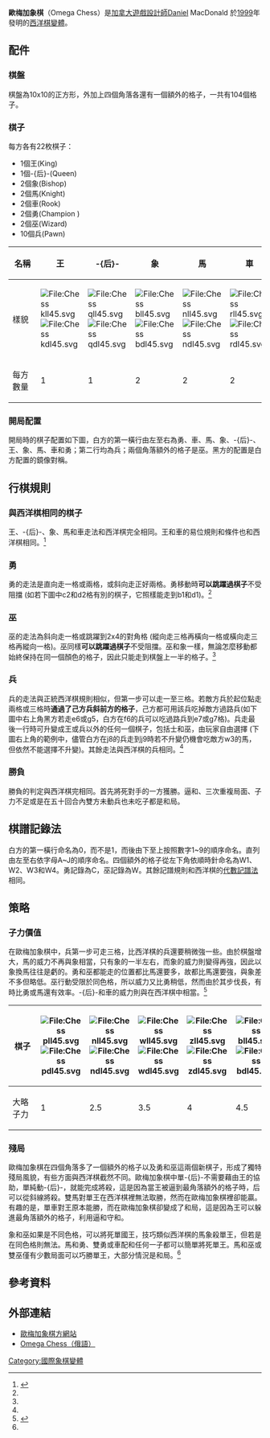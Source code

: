 {{Multiple issues|
{{Onesource|time=2021-07-29T03:08:13+00:00}}
{{Primarysources|time=2021-07-29T03:08:13+00:00}}
{{Refimprove|time=2021-07-29T03:08:13+00:00}}
{{Dead end|time=2021-07-29T03:08:13+00:00}}
}}
'''歐梅加象棋'''（Omega Chess）是[[加拿大|加拿大]][[电子游戏设计|遊戲設計師]]Daniel MacDonald 於[[1999年|1999]]年發明的[[西洋棋變體|西洋棋變體]]。

{{Omega Chess diagram
|tright
|
|wd                              |wd
   |zd|rd|nd|bd|qd|kd|bd|nd|rd|zd
   |pd|pd|pd|pd|pd|pd|pd|pd|pd|pd
   |  |  |  |  |  |  |  |  |  |  
   |  |  |  |  |  |  |  |  |  |  
   |  |  |  |  |  |  |  |  |  |  
   |  |  |  |  |  |  |  |  |  |  
   |  |  |  |  |  |  |  |  |  |  
   |  |  |  |  |  |  |  |  |  |  
   |pl|pl|pl|pl|pl|pl|pl|pl|pl|pl
   |zl|rl|nl|bl|ql|kl|bl|nl|rl|zl
|wl                              |wl
| 歐梅加象棋
}}

== 配件 ==
=== 棋盤 ===

棋盤為10x10的正方形，外加上四個角落各還有一個額外的格子，一共有104個格子。

===棋子===

每方各有22枚棋子：
* 1個王(King)
* 1個-{后}-(Queen)
* 2個象(Bishop)
* 2個馬(Knight)
* 2個車(Rook)
* 2個勇(Champion )
* 2個巫(Wizard)
* 10個兵(Pawn)

{| class="wikitable" style="text-align:center"
!style="min-width:2.5em; width:5em"|名稱
| 王 || -{后}- || 象 || 馬 || 車 || 勇 || 巫 || 兵
|-
! 樣貌
|style="min-width:2.5em; width:5em"|[[File:Chess_kll45.svg|File:Chess kll45.svg]][[File:Chess_kdl45.svg|File:Chess kdl45.svg]]
|style="min-width:2.5em; width:5em"|[[File:Chess_qll45.svg|File:Chess qll45.svg]][[File:Chess_qdl45.svg|File:Chess qdl45.svg]] 
|style="min-width:2.5em; width:5em"|[[File:Chess_bll45.svg|File:Chess bll45.svg]][[File:Chess_bdl45.svg|File:Chess bdl45.svg]] 
|style="min-width:2.5em; width:5em"|[[File:Chess_nll45.svg|File:Chess nll45.svg]][[File:Chess_ndl45.svg|File:Chess ndl45.svg]]
|style="min-width:2.5em; width:5em"|[[File:Chess_rll45.svg|File:Chess rll45.svg]][[File:Chess_rdl45.svg|File:Chess rdl45.svg]]
|style="min-width:2.5em; width:5em"|[[File:Chess_zll45.svg|File:Chess zll45.svg]][[File:Chess_zdl45.svg|File:Chess zdl45.svg]]
|style="min-width:2.5em; width:5em"|[[File:Chess_wll45.svg|File:Chess wll45.svg]][[File:Chess_wdl45.svg|File:Chess wdl45.svg]]
|style="min-width:2.5em; width:5em"|[[File:Chess_pll45.svg|File:Chess pll45.svg]][[File:Chess_pdl45.svg|File:Chess pdl45.svg]]
|-
! 每方數量 
| 1 || 1 || 2 || 2 || 2 || 2 || 2 || 10
|}



=== 開局配置 ===

開局時的棋子配置如下圖，白方的第一橫行由左至右為勇、車、馬、象、-{后}-、王、象、馬、車和勇；第二行均為兵；兩個角落額外的格子是巫。黑方的配置是白方配置的鏡像對稱。

{{Omega Chess diagram
|
|
|wd                              |wd
   |zd|rd|nd|bd|qd|kd|bd|nd|rd|zd
   |pd|pd|pd|pd|pd|pd|pd|pd|pd|pd
   |  |  |  |  |  |  |  |  |  |  
   |  |  |  |  |  |  |  |  |  |  
   |  |  |  |  |  |  |  |  |  |  
   |  |  |  |  |  |  |  |  |  |  
   |  |  |  |  |  |  |  |  |  |  
   |  |  |  |  |  |  |  |  |  |  
   |pl|pl|pl|pl|pl|pl|pl|pl|pl|pl
   |zl|rl|nl|bl|ql|kl|bl|nl|rl|zl
|wl                              |wl
| 歐梅加象棋的開局配置
}}

== 行棋規則 ==
===與西洋棋相同的棋子===
王、-{后}-、象、馬和車走法和西洋棋完全相同。王和車的易位規則和條件也和西洋棋相同。<ref name="rules">{{Cite web|url=http://omegachess.com/rules.htm|title=OMEGA CHESS - Rules|accessdate=2016-09-09|work=omegachess.com|archive-date=2021-01-21|archive-url=https://web.archive.org/web/20210121202220/https://omegachess.com/rules.htm|dead-url=no}}</ref>

===勇===
勇的走法是直向走一格或兩格，或斜向走正好兩格。勇移動時'''可以跳躍過棋子'''不受阻擋 (如若下圖中c2和d2格有別的棋子，它照樣能走到b1和d1)。<ref name="rules"/>
{{Omega Chess diagram
| 
|
|                                |  
   |  |  |  |  |  |  |  |  |  |  
   |  |  |  |  |  |  |  |  |  |  
   |  |  |  |  |  |  |  |  |  |  
   |  |  |  |  |  |  |  |  |  |  
   |  |xx|  |xx|  |xx|  |  |  |  
   |  |  |  |xx|  |  |  |  |  |  
   |  |xx|xx|zl|xx|xx|  |  |  |  
   |  |  |  |xx|  |  |  |  |  |  
   |  |xx|  |xx|  |xx|  |  |  |  
   |  |  |  |  |  |  |  |  |  |  
|                                |  
| 士的走法
}}

===巫===
巫的走法為斜向走一格或跳躍到2x4的對角格 (縱向走三格再橫向一格或橫向走三格再縱向一格)。巫同樣'''可以跳躍過棋子'''不受阻擋。巫和象一樣，無論怎麼移動都始終保持在同一個顏色的格子，因此只能走到棋盤上一半的格子。<ref name="rules"/>

{{Omega Chess diagram
| 
|
|                                |  
   |  |  |  |  |  |  |  |  |  |  
   |  |  |  |xx|  |xx|  |  |  |  
   |  |  |  |  |  |  |  |  |  |  
   |  |xx|  |xx|  |xx|  |xx|  |  
   |  |  |  |  |wl|  |  |  |  |  
   |  |xx|  |xx|  |xx|  |xx|  |  
   |  |  |  |  |  |  |  |  |  |  
   |  |  |  |xx|  |xx|  |  |  |  
   |  |  |  |  |  |  |  |  |  |  
   |  |  |  |  |  |  |  |  |  |  
|                                |  
| 巫的走法
}}

===兵===
兵的走法與正統西洋棋規則相似，但第一步可以走一至三格。若敵方兵於起位點走兩格或三格時'''通過了己方兵斜前方的格子'''，己方都可用該兵吃掉敵方過路兵(如下圖中右上角黑方若走e6或g5，白方在f6的兵可以吃過路兵到e7或g7格)。兵走最後一行時可升變成王或兵以外的任何一個棋子，包括士和巫，由玩家自由選擇 (下圖右上角的範例中，儘管白方在j8的兵走到j9時若不升變仍機會吃敵方w3的馬，但依然不能選擇不升變)。其餘走法與西洋棋的兵相同。<ref name="rules"/>

{{Omega Chess diagram
| 
|
|                                |nd
   |  |  |  |  |  |  |  |  |ua|ua
   |  |  |  |  |da|  |da|  |pl|pl
   |  |  |  |  |xx|  |xx|  |  |  
   |  |  |  |  |pd|pl|da|  |  |  
   |  |  |  |  |  |  |pd|  |  |  
   |  |  |  |pl|  |  |  |  |  |  
   |  |  |pl|ua|  |  |  |  |  |  
   |  |pl|ua|ua|  |  |  |  |  |  
   |pl|ua|ua|ua|  |  |  |  |  |  
   |  |  |  |  |  |  |  |  |  |  
|                                |  
| 兵的走法
}}

=== 勝負 ===
勝負的判定與西洋棋完相同。首先將死對手的一方獲勝。逼和、三次重複局面、子力不足或是在五十回合內雙方未動兵也未吃子都是和局。

== 棋譜記錄法 ==
白方的第一橫行命名為0，而不是1，而後由下至上按照數字1~9的順序命名。直列由左至右依字母A~J的順序命名。四個額外的格子從左下角依順時針命名為W1、W2、W3和W4。勇記錄為C，巫記錄為W。其餘記譜規則和西洋棋的[[代數記譜法|代數記譜法]]相同。

== 策略 ==
=== 子力價值 ===
在歐梅加象棋中，兵第一步可走三格，比西洋棋的兵還要稍微強一些。由於棋盤增大，馬的威力不再與象相當，只有象的一半左右，而象的威力則變得再強，因此以象換馬往往是虧的。勇和巫都能走的位置都比馬還要多，故都比馬還要強，與象差不多但略低。巫行動受限於同色格，所以威力又比勇稍低，然而由於其步伐長，有時比勇或馬還有效率。-{后}-和車的威力則與在西洋棋中相當。<ref name="strategy">{{Cite web|url=http://omegachess.com/strategy.htm|title=OMEGA CHESS - Strategies Page|accessdate=2016-09-09|work=omegachess.com|archive-date=2021-02-01|archive-url=https://web.archive.org/web/20210201083221/https://omegachess.com/strategy.htm|dead-url=no}}</ref>
{| class="wikitable" style="text-align:center"
!style="min-width:2.5em; width:5em"|棋子  
|style="min-width:2.5em; width:5em"|[[File:Chess_pll45.svg|File:Chess pll45.svg]][[File:Chess_pdl45.svg|File:Chess pdl45.svg]]
|style="min-width:2.5em; width:5em"|[[File:Chess_nll45.svg|File:Chess nll45.svg]][[File:Chess_ndl45.svg|File:Chess ndl45.svg]]
|style="min-width:2.5em; width:5em"|[[File:Chess_wll45.svg|File:Chess wll45.svg]][[File:Chess_wdl45.svg|File:Chess wdl45.svg]]
|style="min-width:2.5em; width:5em"|[[File:Chess_zll45.svg|File:Chess zll45.svg]][[File:Chess_zdl45.svg|File:Chess zdl45.svg]]
|style="min-width:2.5em; width:5em"|[[File:Chess_bll45.svg|File:Chess bll45.svg]][[File:Chess_bdl45.svg|File:Chess bdl45.svg]]
|style="min-width:2.5em; width:5em"|[[File:Chess_rll45.svg|File:Chess rll45.svg]][[File:Chess_rdl45.svg|File:Chess rdl45.svg]]
|style="min-width:2.5em; width:5em"|[[File:Chess_qll45.svg|File:Chess qll45.svg]][[File:Chess_qdl45.svg|File:Chess qdl45.svg]]
|-
!大略子力
|1
|2.5
|3.5
|4
|4.5
|6
|12
|}

=== 殘局 ===
歐梅加象棋在四個角落多了一個額外的格子以及勇和巫這兩個新棋子，形成了獨特殘局風貌，有些方面與西洋棋截然不同。歐梅加象棋中單-{后}-不需要藉由王的協助，單純動-{后}-，就能完成將殺，這是因為當王被逼到最角落額外的格子時，后可以從斜線將殺。雙馬對單王在西洋棋裡無法取勝，然而在歐梅加象棋裡卻能贏。有趣的是，單車對王原本能勝，而在歐梅加象棋卻變成了和局，這是因為王可以躲進最角落額外的格子，利用逼和守和。

象和巫如果是不同色格，可以將死單國王，技巧類似西洋棋的馬象殺單王，但若是在同色格則無法。馬和勇、雙勇或車配和任何一子都可以簡單將死單王。馬和巫或雙巫僅有少數局面可以巧勝單王，大部分情況是和局。<ref name="strategy"/>

==參考資料==
{{reflist}}

== 外部連結 ==
*[http://omegachess.com/ 歐梅加象棋方網站] {{Wayback|url=http://omegachess.com/ |date=20210202205223 }}
*[http://omegachess.ru/omega/ Omega Chess（俄語）] {{Wayback|url=http://omegachess.ru/omega/ |date=20210729030429 }}

[[Category:國際象棋變體|Category:國際象棋變體]]